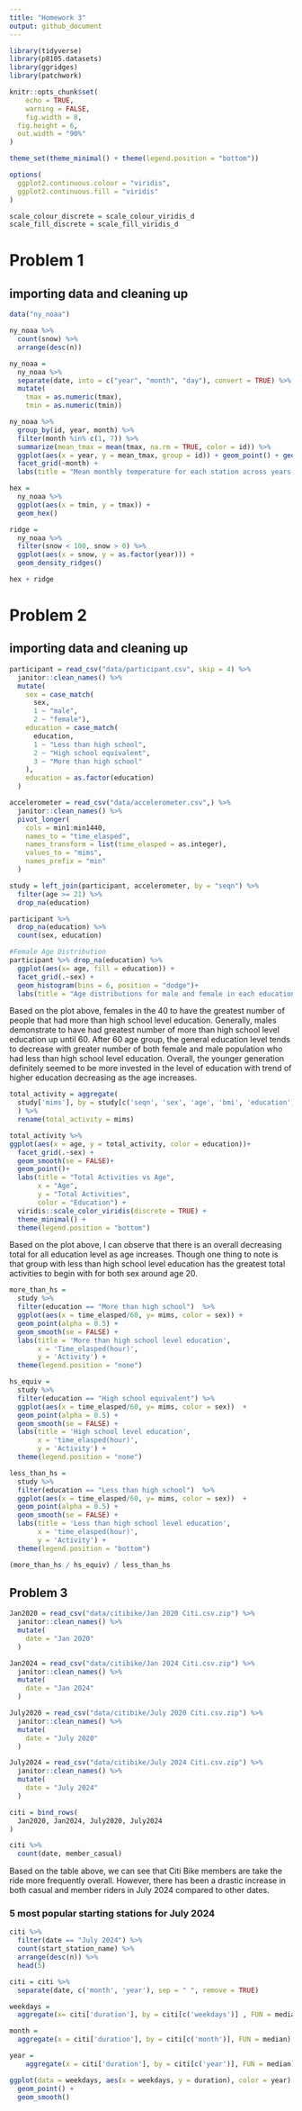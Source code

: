 ```yaml
---
title: "Homework 3"
output: github_document
---
```


```r
library(tidyverse)
library(p8105.datasets)
library(ggridges)
library(patchwork)

knitr::opts_chunk$set(
	echo = TRUE,
	warning = FALSE,
	fig.width = 8, 
  fig.height = 6,
  out.width = "90%"
)

theme_set(theme_minimal() + theme(legend.position = "bottom"))

options(
  ggplot2.continuous.colour = "viridis",
  ggplot2.continuous.fill = "viridis"
)

scale_colour_discrete = scale_colour_viridis_d
scale_fill_discrete = scale_fill_viridis_d
```

# Problem 1

## importing data and cleaning up
```r
data("ny_noaa")

ny_noaa %>% 
  count(snow) %>%
  arrange(desc(n))

ny_noaa = 
  ny_noaa %>% 
  separate(date, into = c("year", "month", "day"), convert = TRUE) %>% 
  mutate(
    tmax = as.numeric(tmax),
    tmin = as.numeric(tmin))
```

```r
ny_noaa %>% 
  group_by(id, year, month) %>% 
  filter(month %in% c(1, 7)) %>% 
  summarize(mean_tmax = mean(tmax, na.rm = TRUE, color = id)) %>% 
  ggplot(aes(x = year, y = mean_tmax, group = id)) + geom_point() + geom_path() +
  facet_grid(~month) +
  labs(title = "Mean monthly temperature for each station across years for January and July")
```

```r
hex = 
  ny_noaa %>% 
  ggplot(aes(x = tmin, y = tmax)) + 
  geom_hex()

ridge = 
  ny_noaa %>% 
  filter(snow < 100, snow > 0) %>%
  ggplot(aes(x = snow, y = as.factor(year))) + 
  geom_density_ridges()

hex + ridge
```

# Problem 2

## importing data and cleaning up
```r
participant = read_csv("data/participant.csv", skip = 4) %>% 
  janitor::clean_names() %>% 
  mutate(
    sex = case_match(
      sex,
      1 ~ "male",
      2 ~ "female"),
    education = case_match(
      education,
      1 ~ "Less than high school",
      2 ~ "High school equivalent",
      3 ~ "More than high school"
    ),
    education = as.factor(education)
  )

accelerometer = read_csv("data/accelerometer.csv",) %>% 
  janitor::clean_names() %>% 
  pivot_longer(
    cols = min1:min1440,
    names_to = "time_elasped",
    names_transform = list(time_elasped = as.integer),
    values_to = "mims",
    names_prefix = "min"
  )

study = left_join(participant, accelerometer, by = "seqn") %>% 
  filter(age >= 21) %>% 
  drop_na(education)
```


```r
participant %>%
  drop_na(education) %>% 
  count(sex, education)

#Female Age Distribution
participant %>% drop_na(education) %>% 
  ggplot(aes(x= age, fill = education)) +
  facet_grid(.~sex) +
  geom_histogram(bins = 6, position = "dodge")+ 
  labs(title = "Age distributions for male and female in each education category")
```
Based on the plot above, females in the 40 to have the greatest number of people that had more than high school level education. Generally, males demonstrate to have had greatest number of more than high school level education up until 60. After 60 age group, the general education level tends to decrease with greater number of both female and male population who had less than high school level education. Overall, the younger generation definitely seemed to be more invested in the level of education with trend of higher education decreasing as the age increases. 

```r
total_activity = aggregate(
  study['mims'], by = study[c('seqn', 'sex', 'age', 'bmi', 'education')], FUN = 'sum'
  ) %>% 
  rename(total_activity = mims)

total_activity %>% 
ggplot(aes(x = age, y = total_activity, color = education))+
  facet_grid(.~sex) +
  geom_smooth(se = FALSE)+
  geom_point()+ 
  labs(title = "Total Activities vs Age",
       x = "Age",
       y = "Total Activities",
       color = "Education") +
  viridis::scale_color_viridis(discrete = TRUE) + 
  theme_minimal() + 
  theme(legend.position = "bottom")
```
Based on the plot above, I can observe that there is an overall decreasing total for all education level as age increases. Though one thing to note is that group with less than high school level education has the greatest total activities to begin with for both sex around age 20. 

```r
more_than_hs = 
  study %>% 
  filter(education == "More than high school")  %>% 
  ggplot(aes(x = time_elasped/60, y= mims, color = sex)) +
  geom_point(alpha = 0.5) +
  geom_smooth(se = FALSE) +
  labs(title = 'More than high school level education',
       x = 'Time_elasped(hour)', 
       y = 'Activity') +
  theme(legend.position = "none")

hs_equiv = 
  study %>% 
  filter(education == "High school equivalent") %>% 
  ggplot(aes(x = time_elasped/60, y= mims, color = sex))  +
  geom_point(alpha = 0.5) +
  geom_smooth(se = FALSE) +
  labs(title = 'High school level education',
       x = 'time_elasped(hour)', 
       y = 'Activity') +
  theme(legend.position = "none")

less_than_hs = 
  study %>% 
  filter(education == "Less than high school")  %>% 
  ggplot(aes(x = time_elasped/60, y= mims, color = sex))  +
  geom_point(alpha = 0.5) +
  geom_smooth(se = FALSE) +
  labs(title = 'Less than high school level education',
       x = 'time_elasped(hour)',
       y = 'Activity') + 
  theme(legend.position = "bottom")

(more_than_hs / hs_equiv) / less_than_hs
```

## Problem 3
```r
Jan2020 = read_csv("data/citibike/Jan 2020 Citi.csv.zip") %>% 
  janitor::clean_names() %>% 
  mutate(
    date = "Jan 2020"
  )

Jan2024 = read_csv("data/citibike/Jan 2024 Citi.csv.zip") %>% 
  janitor::clean_names() %>% 
  mutate(
    date = "Jan 2024"
  )

July2020 = read_csv("data/citibike/July 2020 Citi.csv.zip") %>% 
  janitor::clean_names() %>% 
  mutate(
    date = "July 2020"
  )

July2024 = read_csv("data/citibike/July 2024 Citi.csv.zip") %>% 
  janitor::clean_names() %>% 
  mutate(
    date = "July 2024"
  )
```


```r
citi = bind_rows(
  Jan2020, Jan2024, July2020, July2024
)
```


```r
citi %>% 
  count(date, member_casual)
```
Based on the table above, we can see that Citi Bike members are take the ride more frequently overall. However, there has been a drastic increase in both casual and member riders in July 2024 compared to other dates.

### 5 most popular starting stations for July 2024
```r
citi %>% 
  filter(date == "July 2024") %>% 
  count(start_station_name) %>% 
  arrange(desc(n)) %>% 
  head(5)
```

```r

citi = citi %>% 
  separate(date, c('month', 'year'), sep = " ", remove = TRUE)
```

```r
weekdays = 
  aggregate(x= citi['duration'], by = citi[c('weekdays')] , FUN = median)

month = 
  aggregate(x = citi['duration'], by = citi[c('month')], FUN = median)

year =
    aggregate(x = citi['duration'], by = citi[c('year')], FUN = median)
```

```r
ggplot(data = weekdays, aes(x = weekdays, y = duration), color = year) +
  geom_point() +
  geom_smooth()
```

